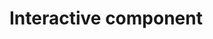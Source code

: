 # Interactive component


<div id="plot"></div>
<style>
path {
  stroke: white;
  stroke-width: 0.25px;
  fill: grey;
}
</style>

<script src="https://d3js.org/d3.v7.js"></script>
<script src="https://unpkg.com/topojson@3"></script>
<script>
const width = 1000;
const height = 500;

const form = d3.select('div#plot')
  .append('form')
  .attr('class', 'form-inline');
const select = form.append('select')
  .attr('class', 'form-control');
const months = ['2020/1/1', '2020/2/1', '2020/3/1', '2020/4/1','2020/5/1','2020/6/1','2020/7/1','2020/8/1','2020/9/1','2020/10/1','2020/11/1','2020/12/1',
  '2021/1/1','2021/2/1','2021/3/1','2021/4/1','2021/5/1','2021/6/1','2021/7/1','2021/8/1','2021/9/1','2021/10/1','2021/11/1','2021/12/1',
  '2022/1/1','2022/2/1','2022/3/1','2022/4/1','2022/5/1','2022/6/1','2022/7/1','2022/8/1','2022/9/1','2022/10/1','2022/11/1','2022/12/1',
];
select.selectAll('option')
  .data(months)
  .enter()
  .append('option')
    .attr('value', d => d)
    .text(d => d);



const covidData = d3.csv('data/monthly_with_code.csv').then(function(data){


  let filtered_data = data.filter(d=>d.month == "2020/1/1")
  let colorScale = d3.scaleSequential(d3.interpolateReds)
  .domain([0, d3.max(data, d => d.New_cases)]);
  const projection = d3.geoMercator()
      .center([0, 5 ])
      .scale(150)
      .rotate([-180,0]);

  const svg = d3.select("div#plot")
      .append("svg")
      .attr("width", width)
      .attr("height", height);

  const path = d3.geoPath()
      .projection(projection);

  const g = svg.append("g");
  

  // load and display the World
  d3.json("https://unpkg.com/world-atlas@1.1.4/world/110m.json").then(function(topology) {

      g.selectAll("path")
        .data(topojson.feature(topology, topology.objects.countries).features)
        .enter()
        .append("path")
        .attr("d", path)
        .style('fill',d=>{
          const countrydata = filtered_data.find(
            country => Number(country.code) == Number(d.id) 
          )
          if (typeof(countrydata) == "undefined"){
            return colorScale(0)
          }
          else{
            return colorScale(countrydata.New_cases)
          }
          //return countryData ? colorScale(countryData.New_cases) : '#ccc';
        })
        .style('stroke', '#333');

  });

  select.on('change', () => {
  // get the selected month
  const month = d3.select('.form-control').node().value;

  // update the data to only include cases for the selected month
  filtered_data = data.filter(d=>d.month == month)

  // update the color scale
  // colorScale.domain = [0, d3.max(filteredData, d => d.New_cases)];
  // console.log(filtered_data)
  // update the colors on the map
  svg.selectAll('path')
  .transition()
  .duration(100)
  .style('fill', d => {
  // find the corresponding data for this country
  const countrydata = filtered_data.find(
    country => Number(country.code) == Number(d.id) 
  )
  if (typeof(countrydata) == "undefined"){
    return colorScale(0)
  }
  else{
    return colorScale(countrydata.New_cases)
  }
  })
});

})
</script>
